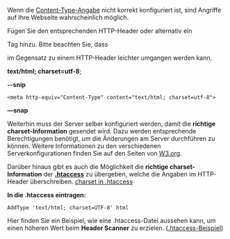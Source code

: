 Wenn die [[Content-Type-Nicht-Korrekt/DE/Background|Content-Type-Angabe]] nicht korrekt konfiguriert ist, sind Angriffe auf Ihre Webseite wahrscheinlich möglich.

Fügen Sie den entsprechenden HTTP-Header oder alternativ ein <meta> Tag hinzu. Bitte beachten Sie, dass <meta> im Gegensatz zu einem HTTP-Header leichter umgangen werden kann.

'''text/html; charset=utf-8''';

'''--snip'''

<pre><meta http-equiv="Content-Type" content="text/html; charset=utf-8"></pre>

'''—snap'''


Weiterhin muss der Server selber konfiguriert werden, damit die '''richtige charset-Information''' gesendet wird. Dazu werden entsprechende Berechtigungen benötigt, um die Änderungen am Server durchführen zu können. Weitere Informationen zu den verschiedenen Serverkonfigurationen finden Sie auf den Seiten von [https://www.w3.org/International/articles/http-charset/index.de W3.org].

Darüber hinaus gibt es auch die Möglichkeit die '''richtige charset-Information''' der [http://httpd.apache.org/docs/2.0/howto/htaccess.html '''.htaccess'''] zu übergeben, welche die Angaben im HTTP-Header überschreiben. [https://www.w3.org/International/questions/qa-htaccess-charset charset in .htaccess]

'''In die .htaccess eintragen:'''
<pre>AddType 'text/html; charset=UTF-8' html</pre>

Hier finden Sie ein Beispiel, wie eine .htaccess-Datei aussehen kann, um einen höheren Wert beim '''Header Scanner''' zu erzielen.
([[Htaccess/DE|.htaccess-Beispiel]])
